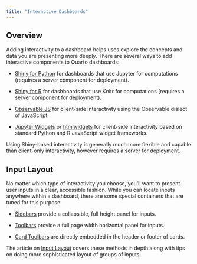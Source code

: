 ```yaml
---
title: "Interactive Dashboards"
---
```


## Overview

Adding interactivity to a dashboard helps uses explore the concepts and data you are presenting more deeply. There are several ways to add interactive components to Quarto dashboards:

- [Shiny for Python](shiny-python/index.qmd) for dashboards that use Jupyter for computations (requires a server component for deployment).

- [Shiny for R](shiny-r.qmd) for dashboards that use Knitr for computations (requires a server component for deployment).

- [Observable JS](observable.qmd) for client-side interactivity using the Observable dialect of JavaScript.

- [Jupyter Widgets](/docs/interactive/widgets/jupyter.qmd) or [htmlwidgets](/docs/interactive/widgets/htmlwidgets.qmd) for client-side interactivity based on standard Python and R JavaScript widget frameworks.

::: {.callout-note appearance="simple"}
Using Shiny-based interactivity is generally much more flexible and capable than client-only interactivity, however requires a server for deployment.
:::

## Input Layout

No matter which type of interactivity you choose, you'll want to present user inputs in a clear, accessible fashion. While you can locate inputs anywhere within a dashboard, there are some special containers that are tuned for this purpose:

- [Sidebars](inputs.qmd#sidebars) provide a collapsible, full height panel for inputs.

- [Toolbars](inputs.qmd#toolbars) provide a full page width horizontal panel for inputs.

- [Card Toolbars](inputs.qmd#card-toolbars) are directly embedded in the header or footer of cards.

The article on [Input Layout](inputs.qmd) covers these methods in depth along with tips on doing more sophisticated layout of groups of inputs.



